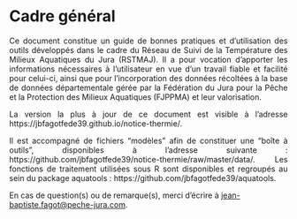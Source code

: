 # Cadre général {#intro}

<p style="text-align: justify;">
Ce document constitue un guide de bonnes pratiques et d'utilisation des outils développés dans le cadre du Réseau de Suivi de la Température des Milieux Aquatiques du Jura (RSTMAJ). Il a pour vocation d'apporter les informations nécessaires à l'utilisateur en vue d'un travail fiable et facilité pour celui-ci, ainsi que pour l'incorporation des données récoltées à la base de données départementale gérée par la Fédération du Jura pour la Pêche et la Protection des Milieux Aquatiques (FJPPMA) et leur valorisation.
</p>

<p style="text-align: justify;">
La version la plus à jour de ce document est visible à l'adresse https://jbfagotfede39.github.io/notice-thermie/.
</p>

<p style="text-align: justify;">
Il est accompagné de fichiers "modèles" afin de constituer une "boîte à outils", disponibles à l'adresse suivante : https://github.com/jbfagotfede39/notice-thermie/raw/master/data/. Les fonctions de traitement utilisées sous R sont disponibles et regroupés au sein du package aquatools : https://github.com/jbfagotfede39/aquatools.
</p>

En cas de question(s) ou de remarque(s), merci d'écrire à
[jean-baptiste.fagot@peche-jura.com](mailto:jean-baptiste.fagot@peche-jura.com?subject=[RSTMAJ]%20Boite%20à%20outils).
